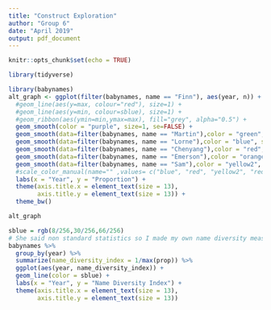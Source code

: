 ```yaml
---
title: "Construct Exploration"
author: "Group 6"
date: "April 2019"
output: pdf_document
---
```


```r
knitr::opts_chunk$set(echo = TRUE)
```

```r
library(tidyverse)
```

```r
library(babynames)
alt_graph <- ggplot(filter(babynames, name == "Finn"), aes(year, n)) +
  #geom_line(aes(y=max, colour="red"), size=1) +
  #geom_line(aes(y=min, colour=sblue), size=1) +
  #geom_ribbon(aes(ymin=min,ymax=max), fill="grey", alpha="0.5") +
  geom_smooth(color = "purple", size=1, se=FALSE) +
  geom_smooth(data=filter(babynames, name == "Martin"),color = "green", size=1, se=FALSE ) +
  geom_smooth(data=filter(babynames, name == "Lorne"),color = "blue", size=1, se=FALSE ) +
  geom_smooth(data=filter(babynames, name == "Chenyang"),color = "red", size=1, se=FALSE ) +
  geom_smooth(data=filter(babynames, name == "Emerson"),color = "orange", size=1, se=FALSE ) +
  geom_smooth(data=filter(babynames, name == "Sam"),color = "yellow2", size=1, se=FALSE ) +
  #scale_color_manual(name="" ,values= c("blue", "red", "yellow2", "red", "green", "purple"), labels = c("Lorne", "Chenyang", "Sam", "Emerson", "Martin", "Finn")) +
  labs(x = "Year", y = "Proportion") +
  theme(axis.title.x = element_text(size = 13), 
        axis.title.y = element_text(size = 13)) +
  theme_bw()

alt_graph

```

```r
sblue = rgb(8/256,30/256,66/256)
# She said non standard statistics so I made my own name diversity measure that is the inverse of the maximum proportion i.e. goes up the lower the proportion of the most used name
babynames %>%
  group_by(year) %>%
  summarize(name_diversity_index = 1/max(prop)) %>%
  ggplot(aes(year, name_diversity_index)) +
  geom_line(color = sblue) +
  labs(x = "Year", y = "Name Diversity Index") +
  theme(axis.title.x = element_text(size = 13), 
        axis.title.y = element_text(size = 13))
        
```


